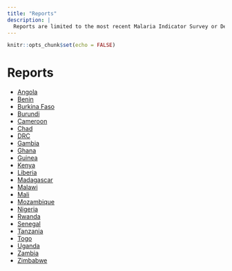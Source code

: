 ```yaml
---
title: "Reports"
description: |
  Reports are limited to the most recent Malaria Indicator Survey or Demographic and Health Survey for each country. They are available in English and in French. <br> Last update: `r format(Sys.time(), '%d %B, %Y')`
---
```


```r
knitr::opts_chunk$set(echo = FALSE)
```

# Reports

- [Angola](files/Angola_Textile_Report.html)
- [Benin](files/Benin_Textile_Report.html)
- [Burkina Faso](files/Burkina Faso_Textile_Report.html)
- [Burundi](files/Burundi_Textile_Report.html)
- [Cameroon](files/Cameroon_Textile_Report.html)
- [Chad](files/Chad_Textile_Report.html)
- [DRC](files/DRC_Textile_Report.html)
- [Gambia](files/Gambia_Textile_Report.html)
- [Ghana](files/Ghana_Textile_Report.html)
- [Guinea](files/Guinea_Textile_Report.html)
- [Kenya](files/Kenya_Textile_Report.html)
- [Liberia](files/Liberia_Textile_Report.html)
- [Madagascar](files/Madagascar_Textile_Report.html)
- [Malawi](files/Malawi_Textile_Report.html)
- [Mali](files/Mali_Textile_Report.html)
- [Mozambique](files/Mozambique_Textile_Report.html)
- [Nigeria](files/Nigeria_Textile_Report.html)
- [Rwanda](files/Rwanda_Textile_Report.html)
- [Senegal](files/Senegal_Textile_Report.html)
- [Tanzania](files/Tanzania_Textile_Report.html)
- [Togo](files/Togo_Textile_Report.html)
- [Uganda](files/Uganda_Textile_Report.html)
- [Zambia](files/Zambia_Textile_Report.html)
- [Zimbabwe](files/Zimbabwe_Textile_Report.html)

